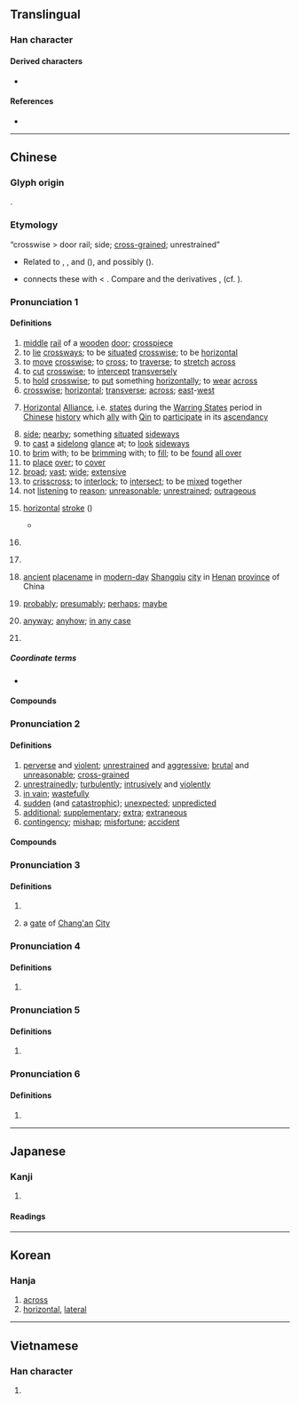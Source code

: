 {{also|横}}
{{character info}}
==Translingual==
{{ja-forms|[[横]]|[[横]]|橫}}

===Han character===
{{Han char|rn=75|rad=木|as=12|sn=16|four=44986|canj=DTMC,XDTMC|ids=⿰木黃}}

====Derived characters====
* {{l|mul|[[㶇]], [[𬉟]], [[𬣕]]}}

====References====
* {{Han ref|kx=0555.100|dkj=15594|dj=0944.030|hdz=21288.041|uh=6A6B|ud=27243|bh=BEEE|bd=48878}}

----

==Chinese==
{{zh-forms|s=横|alt=横,撗,櫎}}

===Glyph origin===
{{Han etym}}
{{Han compound|木|黃|c1=s|t1=wood|c2=p|ls=psc}}.

===Etymology===
; “crosswise > door rail; side; [[cross-grained]]; unrestrained”
* Related to {{och-l|衡|crossbar}}, {{och-l|桁|[[purlin]]}}, {{och-l|珩|top horizontal gem of a girdle-pendant}} and {{och-l|璜|jade pendant}} ({{zh-ref|Wang, 1982}}), and possibly {{och-l|樑|roof beam}} ({{zh-ref|Schuessler, 2007}}).
* {{zh-ref|Schuessler (2007)}} connects these with {{cog|km|ខ្វែង||to cross; to intersect; to crisscross; diagonal; etc.}} < {{cog|mkh-okm|khveṅ||to go far around; to encircle; to enclose}}. Compare {{cog|th|ขวาง||to lie across; to bar; to obstruct; to thwart}} and the {{cog|km|-}} derivatives {{m|km|កំពែង||enclosing wall; rampart}}, {{m|km|កំពង់||crossing-place; ford; port; shore}} (cf. {{cog|ms|kampung}}).

===Pronunciation 1===
{{zh-pron
|m=héng
|m-s=huan2/hun2
|m-s_note=huan2 - vernacular; hun2 - literary
|c=waang4
|c-t=
|g=
|h=pfs=vàng/vang
|j=
|mb=
|md=huàng/hèng
|md_note=hèng - used in idioms for the sense “unrestrained; reckless”
|mn=xm,ta,kh:hoâiⁿ/qz,jj,tp:hûiⁿ/zz:hôaⁿ/twv:hôeⁿ/xm,ta,jj,zz,tw:hêng/qz:hn̂g
|mn_note=hoâiⁿ/hûiⁿ/hôaⁿ/hôeⁿ - vernacular; hêng/hn̂g - literary
|mn-t=huên5
|w=3hhuan,1uan
|w_note=1uan - variant
|x=
|dial=1
|mc=2
|oc=1,1
|cat=n,v,a,m:adv,pn
}}

====Definitions====
{{zh-hanzi}}

# [[middle]] [[rail]] of a [[wooden]] [[door]]; [[crosspiece]]
# to [[lie]] [[crossways]]; to be [[situated]] [[crosswise]]; to be [[horizontal]]
# to [[move]] [[crosswise]]; to [[cross]]; to [[traverse]]; to [[stretch]] [[across]]
# to [[cut]] [[crosswise]]; to [[intercept]] [[transversely]]
# to [[hold]] [[crosswise]]; to [[put]] something [[horizontally]]; to [[wear]] [[across]]
# [[crosswise]]; [[horizontal]]; [[transverse]]; [[across]]; [[east]]-[[west]]
# {{lb|zh|historical}} [[horizontal|Horizontal]] [[alliance|Alliance]], i.e. [[state]]s during the [[Warring States]] period in [[Chinese]] [[history]] which [[ally]] with [[Qin]] to [[participate]] in its [[ascendancy]]
# [[side]]; [[nearby]]; something [[situate]]d [[sideways]]
# to [[cast]] a [[sidelong]] [[glance]] at; to [[look]] [[sideways]]
# to [[brim]] with; to be [[brimming]] with; to [[fill]]; to be [[found]] [[all over]]
# to [[place]] [[over]]; to [[cover]]
# [[broad]]; [[vast]]; [[wide]]; [[extensive]]
# to [[crisscross]]; to [[interlock]]; to [[intersect]]; to be [[mixed]] together
# not [[listen]]ing to [[reason]]; [[unreasonable]]; [[unrestrained]]; [[outrageous]]
# {{lb|zh|Chinese calligraphy}} [[horizontal]] [[stroke]] ({{zh-l|*㇐}})
#* {{zh-ant|豎}}
# {{lb|zh|historical}} {{zh-alt-form|衡|[[supervisor]]; [[picket]]}}
# {{lb|zh|historical}} {{zh-alt-form|黌|[[school]]}}
# [[ancient]] [[placename]] in [[modern-day]] [[Shangqiu]] [[city]] in [[Henan]] [[province]] of China
# {{lb|zh|Beijing Mandarin|Jilu Mandarin}} [[probably]]; [[presumably]]; [[perhaps]]; [[maybe]]
# {{lb|zh|Beijing Mandarin|dialectal Wu}} [[anyway]]; [[anyhow]]; [[in any case]]
# {{surname|zh}}

=====Coordinate terms=====
* {{list:basic character strokes/zh}}

====Compounds====
{{zh-der|口沫橫飛|七橫八縱|屍橫遍野|七橫八豎|人欲橫流|南橫|交橫|怒目橫眉|妙語橫生|天才橫溢|倒橫直豎|妙趣橫生|橫渠學派|橫行無忌|橫秋|橫批|橫衝直撞|橫看|新中橫|橫征暴斂|橫行直撞|橫膈膜|橫豎|橫幅|橫陳|橫逸|橫目|橫無際涯|橫紋肌|橫心|橫亙|橫羅十字|橫骨|橫貫公路|橫越|橫行霸道|橫說豎說|橫笛|橫渡|橫波|橫吹|捭闔縱橫|橫眉|橫濱|橫拖倒拽|橫三豎四|橫行|橫身|橫空|橫眉瞪眼|橫塘|橫貫|月落參橫|橫眉怒目|排奡縱橫|橫撐船兒|歹徒橫行|橫賦暴斂|打橫|橫生|斗轉參橫|橫列|橫了心|橫生枝節|橫掃千軍|眉橫丹鳳|橫躺豎臥|橫斷面|橫舍|涕泗縱橫|田橫客|橫行介士|橫向|橫痃|橫眉豎目|橫槊賦詩|橫直|橫剖面|橫肉|橫頭|橫切|橫匾|涕泗橫流|涕淚縱橫|橫行天下|橫飛|橫枝兒|橫行文字|橫膈|橫幀|橫斷|橫掃|橫隊|橫軸|橫草之功|橫臥|橫線|橫梗|橫攔豎擋|橫披|橫寫|橫坐標|橫刀奪愛|橫七豎八|橫梁|橫跨|橫科暴斂|橫渠|暴斂橫徵|橫溢|推橫車|鬢亂釵橫|縱橫四海|鐵馬橫行|縱橫交錯|縱橫交貫|肝橫膽乍|逸趣橫生|老氣橫秋|辭喻橫生|縱橫天下|風趣橫生|縱橫馳騁|豺狼橫道|血肉橫飛|縱橫家|鐵鎖橫江|逸態橫生|連橫|縱橫|趣味橫生|縱橫捭闔|老淚縱橫|橫埠|橫溝市|橫折|橫堤|橫山|橫四點|橫縣|橫塍|橫切面}}

===Pronunciation 2===
{{zh-pron
|m=hèng
|c=waang6,waang4
|h=pfs=vàng
|md=háing
|w=3hhuan
|dial=2
|mc=3
|oc=n,2
|cat=a,adv,n
}}

====Definitions====
{{zh-hanzi}}

# [[perverse]] and [[violent]]; [[unrestrained]] and [[aggressive]]; [[brutal]] and [[unreasonable]]; [[cross-grained]]
# [[unrestrainedly]]; [[turbulently]]; [[intrusively]] and [[violently]]
# [[in vain]]; [[wastefully]]
# [[sudden]] (and [[catastrophic]]); [[unexpected]]; [[unpredicted]]
# [[additional]]; [[supplementary]]; [[extra]]; [[extraneous]]
# [[contingency]]; [[mishap]]; [[misfortune]]; [[accident]]

====Compounds====
{{zh-der|fold=1|專橫|專橫跋扈|凶橫|強橫|橫勁|橫政|橫流|橫禍飛災|橫災飛禍|橫死|橫議|橫厲|橫亡|橫夭|橫加|橫禍|橫恣|橫死眼|橫話|發橫|暴橫|挺撅挺橫|滄海橫流|橫財|擋橫兒|橫殃飛禍|橫蠻無理|橫難|橫逆|橫蠻|橫禍非災|橫暴|橫事|飛來橫禍|驕橫|飛災橫禍|飛來橫財|蠻橫}}

===Pronunciation 3===
{{zh-pron
|m=guāng
|c=gwong1
|dial=n
|mc=1
|oc=n,3
|cat=n
}}

====Definitions====
{{zh-hanzi}}

# {{zh-alt-form|光|[[light]]}}
# {{zh-div|門}} {{lb|zh|historical}} a [[gate]] of [[Chang'an]] [[city|City]]

===Pronunciation 4===
{{zh-pron
|m=guàng
|dial=n
|cat=n
}}

====Definitions====
{{zh-hanzi}}

# {{zh-alt-form|桄|[[reel]] [[thread]] on a [[revolving]] [[frame]]}}

===Pronunciation 5===
{{zh-pron
|m=huáng
|dial=n
|cat=n
}}

====Definitions====
{{zh-hanzi}}

# {{zh-alt-form|撗|a kind of [[grass]]}}

===Pronunciation 6===
{{zh-pron
|m=huàng
|dial=n
|cat=n
}}

====Definitions====
{{zh-hanzi}}

# {{zh-alt-form|櫎|a kind of [[tool]]}}

{{zh-cat|Intermediate}}

----

==Japanese==
{{ja-kanji forms|横|橫}}

===Kanji===
{{ja-kanji|grade=|rs=木12|shin=横}}

# {{ja-kyujitai spelling of|横}}

====Readings====
{{ja-readings
|goon=おう<わう
|kanon=こう<くわう
|kun=よこ-, よこ-たわる, よこ-たえる
}}

----

==Korean==

===Hanja===
{{ko-hanja|hangeul=횡}}

# [[across]]
# [[horizontal]], [[lateral]]

----

==Vietnamese==

===Han character===
{{vi-hantu|[[hoành]], [[hoàng]]|rs=木12}}

# {{rfdef|vi|sort=木12}}